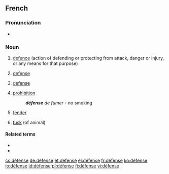 ==French==
{{wikipedia|lang=fr}}

===Pronunciation===
* {{audio|Fr-défense.ogg|Audio}}

===Noun===
{{fr-noun|f}}

# [[defence]] (action of defending or protecting from attack, danger or injury, or any means for that purpose)
# {{legal|lang=fr}} [[defense]]
# {{sport|lang=fr}} [[defense]]
# [[prohibition]]
#:'''''défense''' de fumer'' - no smoking
# {{nautical|lang=fr}} [[fender]]
# [[tusk]] (of animal)

====Related terms====
*{{l|fr|défendre}}
*{{l|fr|défenseur}}

[[cs:défense]]
[[de:défense]]
[[et:défense]]
[[el:défense]]
[[fr:défense]]
[[ko:défense]]
[[io:défense]]
[[id:défense]]
[[pl:défense]]
[[fi:défense]]
[[vi:défense]]